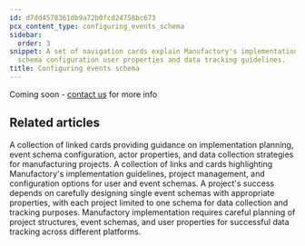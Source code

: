 ```yaml
---
id: d7dd4578361db9a72b0fcd24758bc673
pcx_content_type: configuring_events_schema
sidebar:
  order: 3
snippet: A set of navigation cards explain Manufactory's implementation process including
  schema configuration user properties and data tracking guidelines.
title: Configuring events schema
---
```


Coming soon - <a href="https://tallyfy.com/amit/">contact us</a> for more info


## Related articles
<CardGrid>
<LinkTitleCard header="<b>Implementation > Configuring user schema</b>" href="/products/manufactory/implementation/configuring_users_schema/" > A collection of linked cards providing guidance on implementation planning, event schema configuration, actor properties, and data collection strategies for manufacturing projects. </LinkTitleCard>
<LinkTitleCard header="<b>Implementation > Planning</b>" href="/products/manufactory/implementation/planning/" > A collection of links and cards highlighting Manufactory's implementation guidelines, project management, and configuration options for user and event schemas. </LinkTitleCard>
<LinkTitleCard header="<b>Manufactory > Events</b>" href="/products/manufactory/events/" > A project's success depends on carefully designing single event schemas with appropriate properties, with each project limited to one schema for data collection and tracking purposes. </LinkTitleCard>
<LinkTitleCard header="<b>Manufactory > Implementation</b>" href="/products/manufactory/implementation/" > Manufactory implementation requires careful planning of project structures, event schemas, and user properties for successful data tracking across different platforms. </LinkTitleCard>
</CardGrid>